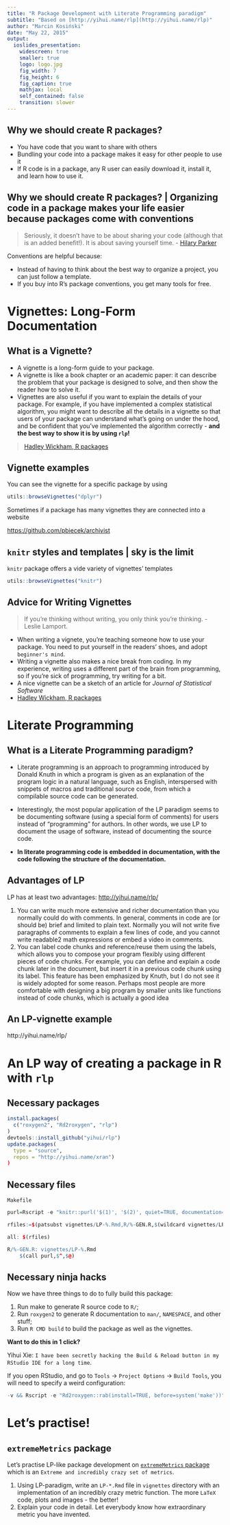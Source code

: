 ```yaml
---
title: "R Package Development with Literate Programming paradigm"
subtitle: "Based on [http://yihui.name/rlp](http://yihui.name/rlp)"
author: "Marcin Kosiński"
date: "May 22, 2015"
output:
  ioslides_presentation:
    widescreen: true
    smaller: true
    logo: logo.jpg
    fig_width: 7
    fig_height: 6
    fig_caption: true
    mathjax: local
    self_contained: false
    transition: slower
---
```


## Why we should create R packages? {.build}

- You have code that you want to share with others
- Bundling your code into a package makes it easy for other people to use it
- If R code is in a package, any R user can easily download it, install it, and learn how to use it.

## Why we should create R packages? | Organizing code in a package makes your life easier because packages come with conventions {.build}

> Seriously, it doesn't have to be about sharing your code (although that is an added benefit!). It is about saving yourself time. - [Hilary Parker](http://hilaryparker.com/2014/04/09/writing-an-r-package-from-scratch/)

Conventions are helpful because:

- Instead of having to think about the best way to organize a project, you can just follow a template.
- If you buy into R's package conventions, you get many tools for free.

# Vignettes: Long-Form Documentation {.build}

## What is a Vignette? {.build}

- A vignette is a long-form guide to your package. 
- A vignette is like a book chapter or an academic paper: it can describe the problem that your package is designed to solve, and then show the reader how to solve it.
- Vignettes are also useful if you want to explain the details of your package. For example, if you have implemented a complex statistical algorithm, you might want to describe all the details in a vignette so that users of your package can understand what's going on under the hood, and be confident that you've implemented the algorithm correctly - **and the best way to show it is by using `rlp`!**

> [Hadley Wickham, R packages](http://r-pkgs.had.co.nz/)


## Vignette examples {.build}

You can see the vignette for a specific package by using
```r
utils::browseVignettes("dplyr")
```


Sometimes if a package has many vignettes they are connected into a website

[https://github.com/pbiecek/archivist]([https://github.com/pbiecek/archivist])


## `knitr` styles and templates | sky is the limit {.build}

`knitr` package offers a vide variety of vignettes' templates
```r
utils::browseVignettes("knitr")
```

## Advice for Writing Vignettes {.build}

> If you're thinking without writing, you only think you're thinking. - Leslie Lamport.


- When writing a vignete, you're teaching someone how to use your package. You need to put yourself in the readers' shoes, and adopt `beginner's mind`.
- Writing a vignette also makes a nice break from coding. In my experience, writing uses a different part of the brain from programming, so if you're sick of programming, try writing for a bit.
- A nice vignette can be a sketch of an article for *Journal of Statistical Software* 
- [Hadley Wickham, R packages](http://r-pkgs.had.co.nz/)


# Literate Programming {.build}

## What is a Literate Programming paradigm?

- Literate programming is an approach to programming introduced by Donald Knuth in which a program is given as an explanation of the program logic in a natural language, such as English, interspersed with snippets of macros and traditional source code, from which a compilable source code can be generated.

- Interestingly, the most popular application of the LP paradigm seems to be documenting software (using a special form of comments) for users instead of “programming” for authors. In other words, we use LP to document the usage of software, instead of documenting the source code. 


-  **In literate programming code is embedded in documentation, with the code following the structure of the documentation.**

## Advantages of LP

LP has at least two advantages: [http://yihui.name/rlp/](http://yihui.name/rlp/)

1. You can write much more extensive and richer documentation than you normally could do with comments. In general, comments in code are (or should be) brief and limited to plain text. Normally you will not write five paragraphs of comments to explain a few lines of code, and you cannot write readable2 math expressions or embed a video in comments.
1. You can label code chunks and reference/reuse them using the labels, which allows you to compose your program flexibly using different pieces of code chunks. For example, you can define and explain a code chunk later in the document, but insert it in a previous code chunk using its label. This feature has been emphasized by Knuth, but I do not see it is widely adopted for some reason. Perhaps most people are more comfortable with designing a big program by smaller units like functions instead of code chunks, which is actually a good idea



## An LP-vignette example

http://yihui.name/rlp/


# An LP way of creating a package in R with `rlp`

## Necessary packages

```r
install.packages(
  c("roxygen2", "Rd2roxygen", "rlp")
)
devtools::install_github("yihui/rlp")
update.packages(
  type = "source",
  repos = "http://yihui.name/xran")
)
```


## Necessary files

`Makefile`

```r
purl=Rscript -e "knitr::purl('$(1)', '$(2)', quiet=TRUE, documentation=0)"

rfiles:=$(patsubst vignettes/LP-%.Rmd,R/%-GEN.R,$(wildcard vignettes/LP-*.Rmd))

all: $(rfiles)

R/%-GEN.R: vignettes/LP-%.Rmd
    $(call purl,$^,$@)
```


## Necessary ninja hacks

Now we have three things to do to fully build this package:

1. Run make to generate R source code to `R/`;
1. Run `roxygen2` to generate R documentation to `man/`, `NAMESPACE`, and other stuff;
1. Run `R CMD build` to build the package as well as the vignettes.


**Want to do this in 1 click?**

Yihui Xie: `I have been secretly hacking the Build & Reload button in my RStudio IDE for a long time`.

If you open RStudio, and go to `Tools` -> `Project Options` -> `Build Tools`, you will need to specify a weird configuration:


```r
-v && Rscript -e "Rd2roxygen::rab(install=TRUE, before=system('make'))"
```


# Let's practise!

## `extremeMetrics` package

Let's practise LP-like package development on [`extremeMetrics` package](https://github.com/mi2-warsaw) which is an `Extreme and incredibly crazy set of metrics`.

1. Using LP-paradigm, write an `LP-*.Rmd` file in `vignettes` directory with an implementation of an incredibly crazy metric function. The more `LaTeX` code, plots and images - the better!
2. Explain your code in detail. Let everybody know how extraordinary metric you have invented.
